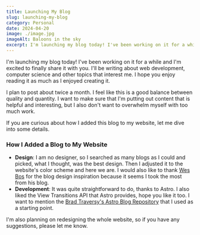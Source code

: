 ```yaml
---
title: Launching My Blog
slug: launching-my-blog
category: Personal
date: 2024-04-20
image: ./image.jpg
imageAlt: Baloons in the sky
excerpt: I'm launching my blog today! I've been working on it for a while and I'm excited to finally share it with you. I'll be writing about ...
---
```


I'm launching my blog today! I've been working on it for a while and I'm excited to finally share it with you. I'll be writing about web development, computer science and other topics that interest me. I hope you enjoy reading it as much as I enjoyed creating it.

I plan to post about twice a month. I feel like this is a good balance between quality and quantity. I want to make sure that I'm putting out content that is helpful and interesting, but I also don't want to overwhelm myself with too much work.

If you are curious about how I added this blog to my website, let me dive into some details.

### How I Added a Blog to My Website

- **Design**: I am no designer, so I searched as many blogs as I could and picked, what I thought, was the best design. Then I adjusted it to the website's color scheme and here we are. I would also like to thank [Wes Bos](https://wesbos.com) for the blog design inspiration because it seems I took the most from his blog.
- **Development**: It was quite straightforward to do, thanks to Astro. I also liked the View Transitions API that Astro provides, hope you like it too. I want to mention the [Brad Traversy's Astro Blog Repository](https://github.com/bradtraversy/astro-blog/) that I used as a starting point.

I'm also planning on redesigning the whole website, so if you have any suggestions, please let me know.
